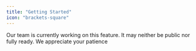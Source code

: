 ```yaml
---
title: "Getting Started"
icon: "brackets-square"
---
```

<Warning>
  Our team is currently working on this feature. It may neither be public nor fully ready. We appreciate your patience
</Warning>